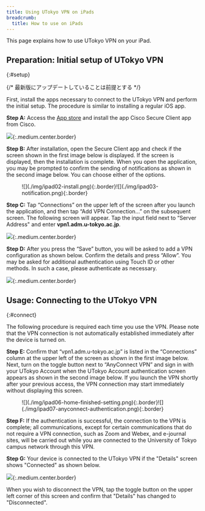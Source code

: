 ```yaml
---
title: Using UTokyo VPN on iPads
breadcrumb:
  title: How to use on iPads
---
```


This page explains how to use UTokyo VPN on your iPad.

<SubpageBeginning />

## Preparation: Initial setup of UTokyo VPN
{:#setup}

{/* 最新版にアップデートしていることは前提とする */}

First, install the apps necessary to connect to the UTokyo VPN and perform the initial setup. The procedure is similar to installing a regular iOS app.

**Step A:** Access the [App store](https://apps.apple.com/us/app/cisco-anyconnect/id1135064690) and install the app Cisco Secure Client app from Cisco.

![](img/ipad01-app-store-anyconnect.png){:.medium.center.border}

**Step B:** After installation, open the Secure Client app and check if the screen shown in the first image below is displayed. If the screen is displayed, then the installation is complete. When you open the application, you may be prompted to confirm the sending of notifications as shown in the second image below. You can choose either of the options.

<figure class="gallery">
  ![](./img/ipad02-install.png){:.border}![](./img/ipad03-notification.png){:.border}
</figure>

**Step C:** Tap “Connections” on the upper left of the screen after you launch the application, and then tap “Add VPN Connection...” on the subsequent screen. The following screen will appear. Tap the input field next to “Server Address" and enter **vpn1.adm.u-tokyo.ac.jp**.

![](img/ipad04-add-vpn-connection.png){:.medium.center.border}

**Step D:** After you press the “Save” button, you will be asked to add a VPN configuration as shown below. Confirm the details and press “Allow”. You may be asked for additional authentication using Touch ID or other methods. In such a case, please authenticate as necessary. 

![](img/ipad05-requesting-vpn.png){:.medium.center.border}

## Usage: Connecting to the UTokyo VPN
{:#connect}

The following procedure is required each time you use the VPN. Please note that the VPN connection is not automatically established immediately after the device is turned on.


**Step E:** Confirm that “vpn1.adm.u-tokyo.ac.jp” is listed in the “Connections” column at the upper left of the screen as shown in the first image below. Next, turn on the toggle button next to “AnyConnect VPN” and sign in with your UTokyo Account when the UTokyo Account authentication screen appears as shown in the second image below. If you launch the VPN shortly after your previous access, the VPN connection may start immediately without displaying this screen.

<figure class="gallery">
  ![](./img/ipad06-home-finished-setting.png){:.border}![](./img/ipad07-anyconnect-authentication.png){:.border}
</figure>

<HelpMfa />
<HelpSecurityEducation />


**Step F:** If the authentication is successful, the connection to the VPN is complete; all communications, except for certain communications that do not require a VPN connection, such as Zoom and Webex, and e-journal sites, will be carried out while you are connected to the University of Tokyo campus network through this VPN.

**Step G:** Your device is connected to the UTokyo VPN if the "Details" screen shows "Connected" as shown below.

![](img/ipad08-anyconnect-connecting.png){:.medium.center.border}

When you wish to disconnect the VPN, tap the toggle button on the upper left corner of this screen and confirm that "Details" has changed to "Disconnected".
